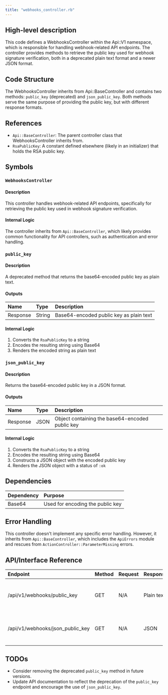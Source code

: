 ```yaml
---
title: "webhooks_controller.rb"
---
```


## High-level description
This code defines a WebhooksController within the Api::V1 namespace, which is responsible for handling webhook-related API endpoints. The controller provides methods to retrieve the public key used for webhook signature verification, both in a deprecated plain text format and a newer JSON format.

## Code Structure
The WebhooksController inherits from Api::BaseController and contains two methods: `public_key` (deprecated) and `json_public_key`. Both methods serve the same purpose of providing the public key, but with different response formats.

## References
- `Api::BaseController`: The parent controller class that WebhooksController inherits from.
- `RsaPublicKey`: A constant defined elsewhere (likely in an initializer) that holds the RSA public key.

## Symbols

### `WebhooksController`
#### Description
This controller handles webhook-related API endpoints, specifically for retrieving the public key used in webhook signature verification.

#### Internal Logic
The controller inherits from `Api::BaseController`, which likely provides common functionality for API controllers, such as authentication and error handling.

### `public_key`
#### Description
A deprecated method that returns the base64-encoded public key as plain text.

#### Outputs
| Name | Type | Description |
|:-----|:-----|:------------|
| Response | String | Base64-encoded public key as plain text |

#### Internal Logic
1. Converts the `RsaPublicKey` to a string
2. Encodes the resulting string using Base64
3. Renders the encoded string as plain text

### `json_public_key`
#### Description
Returns the base64-encoded public key in a JSON format.

#### Outputs
| Name | Type | Description |
|:-----|:-----|:------------|
| Response | JSON | Object containing the base64-encoded public key |

#### Internal Logic
1. Converts the `RsaPublicKey` to a string
2. Encodes the resulting string using Base64
3. Constructs a JSON object with the encoded public key
4. Renders the JSON object with a status of `:ok`

## Dependencies
| Dependency | Purpose |
|:-----------|:--------|
| Base64 | Used for encoding the public key |

## Error Handling
This controller doesn't implement any specific error handling. However, it inherits from `Api::BaseController`, which includes the `ApiErrors` module and rescues from `ActionController::ParameterMissing` errors.

## API/Interface Reference
| Endpoint | Method | Request | Response | Description |
|:---------|:-------|:--------|:---------|:------------|
| /api/v1/webhooks/public_key | GET | N/A | Plain text | Returns the base64-encoded public key (Deprecated) |
| /api/v1/webhooks/json_public_key | GET | N/A | JSON | Returns the base64-encoded public key in JSON format |

## TODOs
- Consider removing the deprecated `public_key` method in future versions.
- Update API documentation to reflect the deprecation of the `public_key` endpoint and encourage the use of `json_public_key`.